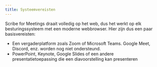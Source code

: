 ```yaml
---
title: Systeemvereisten
---
```



Scribe for Meetings draait volledig op het web, dus het werkt op elk besturingssysteem met een moderne webbrowser. Hier zijn dus een paar basisvereisten:
* Een vergaderplatform zoals Zoom of Microsoft Teams. Google Meet, Discord, enz. worden nog niet ondersteund.
* PowerPoint, Keynote, Google Slides of een andere presentatietoepassing die een diavoorstelling kan presenteren

